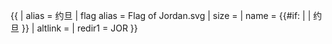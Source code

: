 {{ {{{1<noinclude>|country showdata</noinclude>}}}
| alias = 约旦
| flag alias = Flag of Jordan.svg
| size = {{{size|}}}
| name = {{#if: {{{name|}}} | {{{name|}}} | 约旦 }}
| altlink = {{{altlink|}}}
<noinclude>
| redir1 = JOR
</noinclude>
}}